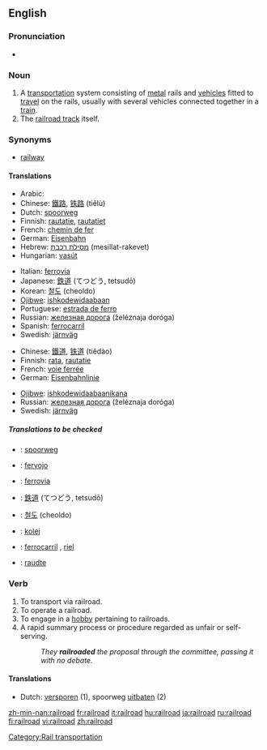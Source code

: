 {{wikipedia}}
==English==

===Pronunciation===
*{{audio|en-us-railroad.ogg|Audio (US)}}

===Noun===
{{en-noun}}

# A [[transportation]] system consisting of [[metal]] rails and [[vehicle]]s fitted to [[travel]] on the rails, usually with several vehicles connected together in a [[train]].
# The [[railroad track]] itself.

===Synonyms===
*[[railway]]

====Translations====
{{trans-top|transportation system}}
*Arabic: {{ARchar|[[سكة الحديد]]}} {{IPAchar|(síket al-ħadīd)}} {{f}}
*Chinese: [[鐵路]], [[铁路]] (tiělù)
*Dutch: [[spoorweg]] {{m}}
*Finnish: [[rautatie]], [[rautatie|rautatiet]]
*French: [[chemin de fer]] {{m}}
*German: [[Eisenbahn]] {{f}}
*Hebrew: [[מסילת רכבת]] (mesillat-rakevet) {{f}}
*Hungarian: [[vasút]]
{{trans-mid}}
*Italian: [[ferrovia]] {{f}}
*Japanese: [[鉄道]] (てつどう, tetsudō)
*Korean: [[철도]] (cheoldo)
*[[Ojibwe]]: [[ishkodewidaabaan]]
*Portuguese: [[estrada de ferro]] {{f}}
*Russian: [[железная дорога]] (želéznaja doróga) {{f}}
*Spanish: [[ferrocarril]] {{m}}
*Swedish: [[järnväg]] {{c}}
{{trans-bottom}}

{{trans-top|the track itself}}
*Chinese: [[鐵道]], [[铁道]] (tiědào)
*Finnish: [[rata]], [[rautatie]]
*French: [[voie ferrée]] {{f}}
*German: [[Eisenbahnlinie]] {{f}}
{{trans-mid}}
*[[Ojibwe]]: [[ishkodewidaabaanikana]]
*Russian: [[железная дорога]] (želéznaja doróga) {{f}}
*Swedish: [[järnväg]] {{c}}
{{trans-bottom}}

=====Translations to be checked=====
{{checktrans}}
*{{ttbc|Dutch}}: [[spoorweg]] {{m}}
*{{ttbc|Esperanto}}: [[fervojo]]
*{{ttbc|Italian}}: [[ferrovia]] {{f}}
*{{ttbc|Japanese}}: [[鉄道]] (てつどう, tetsudō)
*{{ttbc|Korean}}: [[철도]] (cheoldo)
*{{ttbc|Polish}}: [[kolej]] {{f}}
*{{ttbc|Spanish}}: [[ferrocarril]] {{m}}, [[riel]] {{m}}
*{{ttbc|Veps}}: [[raudte]]

===Verb===
{{en-verb}}

# To transport via railroad.
# To operate a railroad.
# To engage in a [[hobby]] pertaining to railroads.
# A rapid summary process or procedure regarded as unfair or self-serving.
#:''They '''railroaded''' the proposal through the committee, passing it with no debate.''

====Translations====
{{rfc-trans}}
*Dutch: [[versporen]] (1), spoorweg [[uitbaten]] (2)

[[Category:Rail transportation]]

[[zh-min-nan:railroad]]
[[fr:railroad]]
[[it:railroad]]
[[hu:railroad]]
[[ja:railroad]]
[[ru:railroad]]
[[fi:railroad]]
[[vi:railroad]]
[[zh:railroad]]